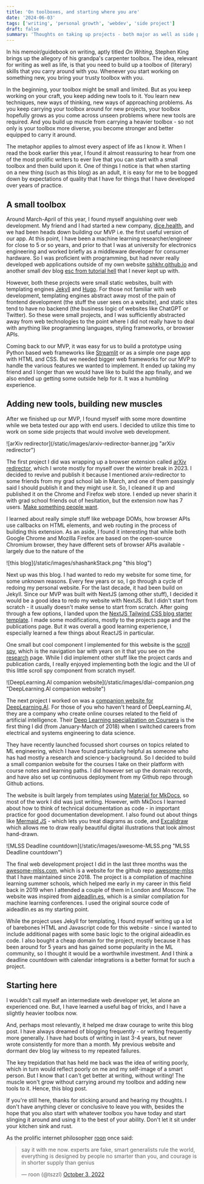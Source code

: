 ```yaml
---
title: 'On toolboxes, and starting where you are'
date: '2024-06-03'
tags: ['writing', 'personal growth', 'webdev', 'side project']
draft: false
summary: 'Thoughts on taking up projects - both major as well as side projects, and the importance of starting with your current skillset.'
---
```


In his memoir/guidebook on writing, aptly titled *On Writing*, Stephen King brings up the allegory of his grandpa's carpenter toolbox. The idea, relevant for writing as well as life, is that you need to build up a toolbox of (literary) skills that you carry around with you. Whenever you start working on something new, you bring your trusty toolbox with you.

In the beginning, your toolbox might be small and limited. But as you keep working on your craft, you keep adding new tools to it. You learn new techniques, new ways of thinking, new ways of approaching problems. As you keep carrying your toolbox around for new projects, your toolbox hopefully grows as you come across unseen problems where new tools are required. And you build up muscle from carrying a heavier toolbox - so not only is your toolbox more diverse, you become stronger and better equipped to carry it around.

The metaphor applies to almost every aspect of life as I know it. When I read the book earlier this year, I found it almost reassuring to hear from one of the most prolific writers to ever live that you can start with a small toolbox and then build upon it. One of things I notice is that when starting on a new thing (such as this blog) as an adult, it is easy for me to be bogged down by expectations of quality that I have for things that I have developed over years of practice. 

## A small toolbox

Around March-April of this year, I found myself anguishing over web development. My friend and I had started a new company, [dice.health](https://dice.health), and we had been heads down building our MVP i.e. the first useful version of our app. At this point, I have been a machine learning researcher/engineer for close to 5 or so years, and prior to that I was at university for electronics engineering and worked briefly as a middleware developer for consumer hardware. So I was proficient with programming, but had never really developed web applications outside of my own website [sshkhr.github.io](https://sshkhr.github.io/) and another small dev blog [esc from tutorial hell](https://escapefromtutorialhell.netlify.app/) that I never kept up with. 

However, both these projects were small static websites, built with templating engines [Jekyll](https://jekyllrb.com/) and [Hugo](https://gohugo.io/). For those not familiar with web development, templating engines abstract away most of the pain of frontend development (the stuff the user sees on a website), and static sites tend to have no backend (the business logic of websites like ChatGPT or Twitter). So these were small projects, and I was sufficiently abstracted away from web technologies to the point where I did not really have to deal with anything like programming languages, styling frameworks, or browser APIs.

Coming back to our MVP, it was easy for us to build a prototype using Python based web frameworks like [Streamlit](https://streamlit.io/) or as a simple one page app with HTML and CSS. But we needed bigger web frameworks for our MVP to handle the various features we wanted to implement. It ended up taking my friend and I longer than we would have like to build the app finally, and we also ended up getting some outside help for it. It was a humbling experience.

## Adding new tools, building new muscles

After we finished up our MVP, I found myself with some more downtime while we beta tested our app with end users. I decided to utilize this time to work on some side projects that would involve web development. 

<div className="-mx-2 flex flex-wrap justify-center overflow-hidden xl:-mx-2">
  <div className="my-1 w-full overflow-hidden px-2 xl:my-1 xl:w-3/4 xl:px-2">
    ![arXiv redirector](/static/images/arxiv-redirector-banner.jpg "arXiv redirector")
  </div>
</div>

The first project I did was wrapping up a browser extension called [arXiv redirector](https://github.com/sshkhr/arxiv-redirector), which I wrote mostly for myself over the winter break in 2023. I decided to revive and publish it because I mentioned arxiv-redirector to some friends from my grad school lab in March, and one of them passingly said I should publish it and they might use it. So, I cleaned it up and published it on the Chrome and Firefox web store. I ended up never sharin it with grad school friends out of hesitation, but the extension now has 7 users. [Make something people want](https://paulgraham.com/good.html).

I learned about really simple stuff like webpage DOMs, how browser APIs use callbacks on HTML elements, and web routing in the process of building this extension. As an aside, I found it interesting that while both Google Chrome and Mozilla Firefox are based on the open-source Chromium browser, they have different sets of browser APIs available - largely due to the nature of the 
<div className="-mx-2 flex flex-wrap justify-center overflow-hidden xl:-mx-2">
  <div className="my-1 w-full overflow-hidden px-2 xl:my-1 xl:w-3/4 xl:px-2">
    ![this blog](/static/images/shashankStack.png "this blog")
  </div>
</div>

Next up was this blog. I had wanted to redo my website for some time, for some unknown reasons. Every few years or so, I go through a cycle of redoing my personal website. For the last decade, it had been build on Jekyll. Since our MVP was built with NextJS (among other stuff), I decided it would be a good idea to redo my website with NextJS. But I didn't start from scratch - it usually doesn't make sense to start from scratch. After going through a few options, I landed upon the [NextJS Tailwind CSS blog starter template](https://github.com/timlrx/tailwind-nextjs-starter-blog). I made some modifications, mostly to the projects page and the publications page. But it was overall a good learning experience, I especially learned a few things about ReactJS in particular.

One small but cool component I implemented for this website is the [scroll spy](https://getbootstrap.com/docs/4.0/components/scrollspy/), which is the navigation bar with years on it that you see on the [research](/research) page. While I did implement other stuff like the project cards and publication cards, I really enjoyed implementing both the logic and the UI of this little scroll spy component from scratch myself.

<div className="-mx-2 flex flex-wrap justify-center overflow-hidden xl:-mx-2">
  <div className="my-1 w-full overflow-hidden px-2 xl:my-1 xl:w-3/4 xl:px-2">
    ![DeepLearning.AI companion website](/static/images/dlai-companion.png "DeepLearning.AI companion website")
  </div>
</div>

The next project I worked on was a [companion website for DeepLearning.AI](https://dlai-companion.shashankshekhar.com/). For those of you who haven't heard of DeepLearning.AI, they are a company who create online courses related to the field of artificial intelligence. Their [Deep Learning specialization on Coursera](https://www.coursera.org/specializations/deep-learning) is the first thing I did (from January-March of 2018) when I switched careers from electrical and systems engineering to data science. 

They have recently launched focussed short courses on topics related to ML engineering, which I have found particularly helpful as someone who has had mostly a research and science-y background. So I decided to build a small companion website for the courses I take on their platform with course notes and learning paths. I did however set up the domain records, and have also set up continuous deployment from my Github repo through Github actions.

The website is built largely from templates using [Material for MkDocs](https://squidfunk.github.io/mkdocs-material/), so most of the work I did was just writing. However, with MkDocs I learned about how to think of technical documentation as code - in important practice for good documentation development. I also found out about things like [Mermaid JS](https://mermaid.js.org/) - which lets you treat diagrams as code, and [Excalidraw](https://excalidraw.com/) which allows me to draw really beautiful digital illustrations that look almost hand-drawn.

<div className="-mx-2 flex flex-wrap justify-center overflow-hidden xl:-mx-2">
  <div className="my-1 w-full overflow-hidden px-2 xl:my-1 xl:w-3/4 xl:px-2">
    ![MLSS Deadline countdown](/static/images/awesome-MLSS.png "MLSS Deadline countdown")
  </div>
</div>

The final web development project I did in the last three months was the [awesome-mlss.com](https://awesome-mlss.com/), which is a website for the github repo [awesome-mlss](https://github.com/sshkhr/awesome-mlss) that I have maintained since 2018. The project is a compilation of machine learning summer schools, which helped me early in my career in this field back in 2019 when I attended a couple of them in London and Moscow. The website was inspired from [aideadlin.es](https://aideadlin.es/), which is a similar compilation for machine learning conferences. I used the original source code of aideadlin.es as my starting point.

While the project uses Jekyll for templating, I found myself writing up a lot of barebones HTML and Javascript code for this website - since I wanted to include additional pages with some basic logic to the original aideadlin.es code. I also bought a cheap domain for the project, mostly because it has been around for 5 years and has gained some popularity in the ML community, so I thought it would be a worthwhile investment. And I think a deadline countdown with calendar integrations is a better format for such a project.

## Starting here

I wouldn't call myself an intermediate web developer yet, let alone an experienced one. But, I have learned a useful bag of tricks, and I have a slightly heavier toolbox now. 

And, perhaps most relevantly, it helped me draw courage to write this blog post. I have always dreamed of blogging frequently - or writing frequently more generally. I have had bouts of writing in last 3-4 years, but never wrote consistently for more than a month. My previous website and dormant dev blog lay witness to my repeated failures.

The key trepidation that has held me back was the idea of writing poorly, which in turn would reflect poorly on me and my self-image of a smart person. But I know that I can't get better at writing, without writing! The muscle won't grow without carrying around my toolbox and adding new tools to it. Hence, this blog post.

If you're still here, thanks for sticking around and hearing my thoughts. I don't have anything clever or conclusive to leave you with, besides the hope that you also start with whatever toolbox you have today and start slinging it around and using it to the best of your ability. Don't let it sit under your kitchen sink and rust. 

As the prolific internet philosopher [roon](https://twitter.com/tszzl) once said:

<blockquote className="twitter-tweet" data-conversation="none" data-theme="light"><p lang="en" dir="ltr">say it with me now. experts are fake, smart generalists rule the world, everything is designed by people no smarter than you, and courage is in shorter supply than genius</p>&mdash; roon (@tszzl) <a href="https://twitter.com/tszzl/status/1577059345883283456?ref_src=twsrc%5Etfw">October 3, 2022</a></blockquote> <script async src="https://platform.twitter.com/widgets.js" charSet="utf-8"></script>